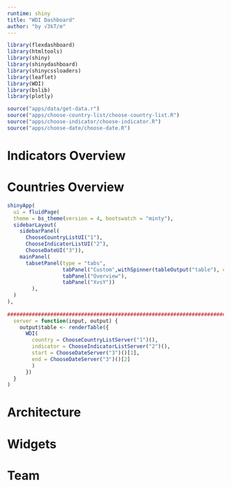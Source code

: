 ```yaml
---
runtime: shiny
title: "WDI Dashboard"
author: "by √3kT/m"
---
```


```r
library(flexdashboard)
library(htmltools)
library(shiny)
library(shinydashboard)
library(shinycssloaders)
library(leaflet)
library(WDI)
library(bslib)
library(plotly)
```

```r

source("apps/data/get-data.r")
source("apps/choose-country-list/choose-country-list.R")
source("apps/choose-indicator/choose-indicator.R")
source("apps/choose-date/choose-date.R")
```

Indicators Overview 
===================================== 

Countries Overview 
=====================================  

```r
shinyApp(
  ui = fluidPage(
  theme = bs_theme(version = 4, bootswatch = "minty"),
  sidebarLayout(
    sidebarPanel(
      ChooseCountryListUI("1"),
      ChooseIndicatorListUI("2"),
      ChooseDateUI("3")),
    mainPanel(
      tabsetPanel(type = "tabs",
                  tabPanel("Custom",withSpinner(tableOutput("table"), color = "#80c4ac")),
                  tabPanel("Overview"),  
                  tabPanel("XvsY"))
        ),
  )
),
  
##########################################################################
  server = function(input, output) {
    output$table <- renderTable({
      WDI(
        country = ChooseCountryListServer("1")(), 
        indicator = ChooseIndicatorListServer("2")(),
        start = ChooseDateServer("3")()[1],
        end = ChooseDateServer("3")()[2]
        )
      })
  }
)
```

Architecture {data-navmenu="Making"}
=====================================  


Widgets {data-navmenu="Making"}
=====================================  


Team
=====================================     
